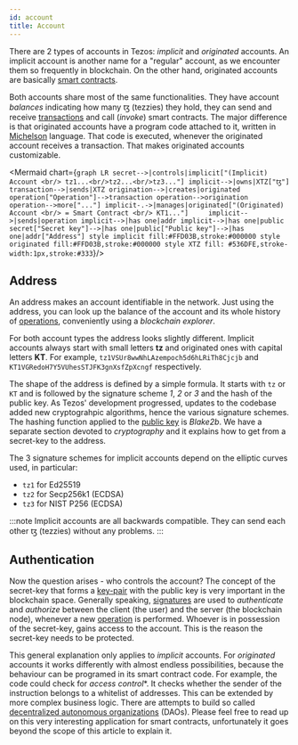 ```yaml
---
id: account
title: Account
---
```


There are 2 types of accounts in Tezos: *implicit* and *originated* accounts. An implicit account is another name for a "regular" account, as we encounter them so frequently in blockchain. On the other hand, originated accounts are basically [smart contracts](../smart_contract/smart-contract).

Both accounts share most of the same functionalities. They have account *balances* indicating how many ꜩ (tezzies) they hold, they can send and receive [transactions](operations/transaction) and call (*invoke*) smart contracts. The major difference is that originated accounts have a program code attached to it, written in [Michelson](../smart_contract/michelson) language. That code is executed, whenever the originated account receives a transaction. That makes originated accounts customizable.


<Mermaid chart={`
graph LR
  secret-->|controls|implicit["(Implicit) Account <br/> tz1...<br/>tz2...<br/>tz3..."]
  implicit-->|owns|XTZ["ꜩ"]
  transaction-->|sends|XTZ
  origination-->|creates|originated 
  operation["Operation"]-->transaction
  operation-->origination
  operation-->more["..."]
  implicit-.->|manages|originated["(Originated) Account <br/> = Smart Contract <br/> KT1..."]    
  implicit-->|sends|operation
  implicit-->|has one|addr
  implicit-->|has one|public
  secret["Secret key"]-->|has one|public["Public key"]-->|has one|addr["Address"]
  style implicit fill:#FFD03B,stroke:#000000
  style originated fill:#FFD03B,stroke:#000000
  style XTZ fill: #536DFE,stroke-width:1px,stroke:#333
`}/>


## Address 

An address makes an account identifiable in the network. Just using the address, you can look up the balance of the account and its whole history of [operations](operations/operations), conveniently using a *blockchain explorer*. 

For both account types the address looks slightly different. Implicit accounts always start with small letters **tz** and originated ones with capital letters **KT**. For example, `tz1VSUr8wwNhLAzempoch5d6hLRiTh8Cjcjb` and `KT1VGRedoH7Y5VUhesSTJFK3gnXsfZpXcngf` respectively. 

The shape of the address is defined by a simple formula. It starts with `tz` or `KT` and is followed by the signature scheme *1*, *2* or *3* and the hash of the public key. As Tezos' development progressed, updates to the codebase added new cryptograhpic algorithms, hence the various signature schemes. The hashing function applied to the [public key](cryptography/key-pair) is *Blake2b*. We have a separate section devoted to *cryptography* and it explains how to get from a secret-key to the address.

The 3 signature schemes for implicit accounts depend on the elliptic curves used, in particular:

- `tz1` for Ed25519
- `tz2` for Secp256k1 (ECDSA)
- `tz3` for NIST P256 (ECDSA) 


:::note 
Implicit accounts are all backwards compatible. They can send each other ꜩ (tezzies) without any problems.
:::


## Authentication

Now the question arises - who controls the account? The concept of the secret-key that forms a [key-pair](cryptography/key-pair) with the public key is very important in the blockchain space. Generally speaking, [signatures](cryptography/signature) are used to *authenticate* and *authorize* between the client (the user) and the server (the blockchain node), whenever a new [operation](operations/operations) is performed. Whoever is in possession of the secret-key, gains access to the account. This is the reason the secret-key needs to be protected.

This general explanation only applies to *implicit* accounts. For *originated* accounts it works differently with almost endless possibilities, because the behaviour can be programed in its smart contract code. For example, the code could check for *access control**. It checks whether the sender of the instruction belongs to a whitelist of addresses. This can be extended by more complex business logic. There are attempts to build so called [decentralized autonomous organizations](https://en.wikipedia.org/wiki/Decentralized_autonomous_organization) (DAOs). Please feel free to read up on this very interesting application for smart contracts, unfortunately it goes beyond the scope of this article to explain it.



